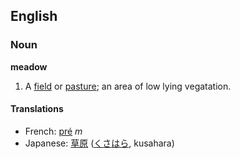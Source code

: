 ==English==
===Noun===
'''meadow'''
#A [[field]] or [[pasture]]; an area of low lying vegatation.
====Translations====
*French: [[pré]] ''m''
*Japanese: [[草原]] ([[くさ]][[はら]], kusahara)
